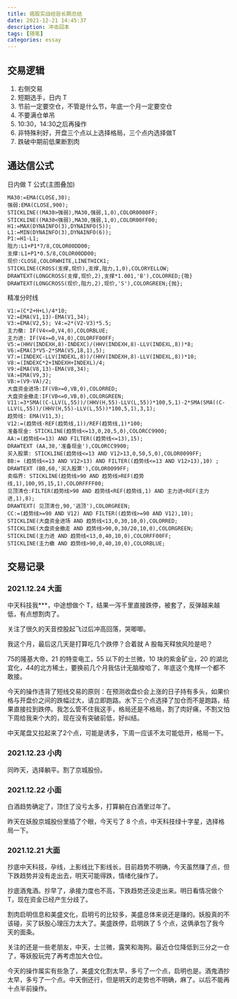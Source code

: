 ```yaml
---
title: 癌股实战经验长期总结
date: 2021-12-21 14:45:37
description: 冲击回本
tags: [随笔]
categories: essay
---
```


## 交易逻辑

1. 右侧交易
2. 短期选手，日内 T
3. 节前一定要空仓，不管是什么节，年底一个月一定要空仓
4. 不要满仓单吊
5. 10:30，14:30之后再操作
6. 非特殊利好，开盘三个点以上选择格局，三个点内选择做T
7. 跌破中期前低果断割肉

## 通达信公式

日内做 T 公式(主图叠加)

```
MA30:=EMA(CLOSE,30);
强弱:EMA(CLOSE,900);
STICKLINE((MA30>强弱),MA30,强弱,1,0),COLOR0000FF;
STICKLINE((MA30<强弱),MA30,强弱,1,0),COLOR00FF00;
H1:=MAX(DYNAINFO(3),DYNAINFO(5));
L1:=MIN(DYNAINFO(3),DYNAINFO(6));
P1:=H1-L1;
阻力:L1+P1*7/8,COLOR00DD00;
支撑:L1+P1*0.5/8,COLOR00DD00;
现价:CLOSE,COLORWHITE,LINETHICK1;
STICKLINE(CROSS(支撑,现价),支撑,阻力,1,0),COLORYELLOW; DRAWTEXT(LONGCROSS(支撑,现价,2),支撑*1.001,'B'),COLORRED;{吸}
DRAWTEXT(LONGCROSS(现价,阻力,2),现价,'S'),COLORGREEN;{抛};
```

精准分时线

```
V1:=(C*2+H+L)/4*10;
V2:=EMA(V1,13)-EMA(V1,34);
V3:=EMA(V2,5); V4:=2*(V2-V3)*5.5;
主力撤: IF(V4<=0,V4,0),COLORBLUE;
主力进: IF(V4>=0,V4,0),COLORFF00FF;
V5:=(HHV(INDEXH,8)-INDEXC)/(HHV(INDEXH,8)-LLV(INDEXL,8))*8;
V6:=EMA(3*V5-2*SMA(V5,18,1),5);
V7:=(INDEXC-LLV(INDEXL,8))/(HHV(INDEXH,8)-LLV(INDEXL,8))*10;
V8:=(INDEXC*2+INDEXH+INDEXL)/4;
V9:=EMA(V8,13)-EMA(V8,34);
VA:=EMA(V9,3);
VB:=(V9-VA)/2;
大盘资金进场:IF(VB>=0,VB,0),COLORRED;
大盘资金撤走:IF(VB<=0,VB,0),COLORGREEN;
V11:=3*SMA((C-LLV(L,55))/(HHV(H,55)-LLV(L,55))*100,5,1)-2*SMA(SMA((C-LLV(L,55))/(HHV(H,55)-LLV(L,55))*100,5,1),3,1);
趋势线: EMA(V11,3);
V12:=(趋势线-REF(趋势线,1))/REF(趋势线,1)*100;
准备现金: STICKLINE(趋势线<=13,0,20,5,0),COLORCC9900;
AA:=(趋势线<=13) AND FILTER((趋势线<=13),15);
DRAWTEXT (AA,30,'准备现金'),COLORCC9900;
买入股票: STICKLINE(趋势线<=13 AND V12>13,0,50,5,0),COLOR0099FF;
BB:= (趋势线<=13 AND V12>13) AND FILTER((趋势线<=13 AND V12>13),10) ;
DRAWTEXT (BB,60,'买入股票'),COLOR0099FF;
卖临界: STICKLINE(趋势线>90 AND 趋势线>REF(趋势线,1),100,95,15,1),COLORFFFF00;
见顶清仓:FILTER(趋势线>90 AND 趋势线<REF(趋势线,1) AND 主力进<REF(主力进,1),8);
DRAWTEXT( 见顶清仓,90,'逃顶'),COLORGREEN;
CC:=(趋势线>=90 AND V12) AND FILTER((趋势线>=90 AND V12),10);
STICKLINE(大盘资金进场 AND 趋势线<13,0,30,10,0),COLORRED;
STICKLINE(大盘资金撤走 AND 趋势线>90,0,30/20,10,0),COLORGREEN;
STICKLINE(主力进 AND 趋势线<13,0,40,10,0),COLORFF00FF;
STICKLINE(主力撤 AND 趋势线>90,0,40,10,0),COLORBLUE;
```

## 交易记录

### 2021.12.24 大面

中天科技我\*\*\*，中途想做个 T，结果一泻千里直接跌停，被套了，反弹越来越低，有点想割肉了。

关注了很久的天音控股起飞过后冲高回落，哭唧唧。

我这个月，最后这几天是打算吃几个跌停？合着就 A 股每天释放风险是吧？

75的隆基大帝，21 的特变电工，55 以下的士兰微，10 块的紫金矿业，20 的湖北宜化，44的北方稀土，要换前几个月我估计无脑梭哈了，年底这个鬼样一个都不敢接。

今天的操作违背了短线交易的原则：在预测收盘价会上涨的日子持有多头，如果价格与开盘价之间的跌幅过大，请立即跑路。水下三个点选择了加仓而不是跑路，结果直接拉到跌停。我怎么管不住我这手，格局还是不格局，割了肉好痛，不割又怕下周给我来个大的，现在没有突破前低，好纠结。

中天尾盘又拉起来了2个点，可能是诱多，下周一应该不太可能低开，格局一下。

### 2021.12.23 小肉

同昨天，选择躺平。割了京城股份。

### 2021.12.22 小面

白酒趋势确定了，顶住了没亏太多，打算躺在白酒里过年了。

昨天在妖股京城股份里插了个眼，今天亏了 8 个点，中天科技绿十字星，选择格局一下。

### 2021.12.21 大面

抄底中天科技，孕线，上影线比下影线长，目前趋势不明确，今天虽然赚了点，但下跌趋势并没有走出去，明天可能得跌，情绪化操作了。

抄底酒鬼酒。抄早了，承接力度也不高，下跌趋势还没走出来。明日看情况做个 T，现在资金已经产生分歧了。

割肉启明信息和美盛文化，启明亏的比较多，美盛总体来说还是赚的。妖股真的不该碰，买了妖股心理压力太大了。美盛跌停，启明跌了 5 个点，这俩承包了我今天的面条。

关注的还是一些老朋友，中天，士兰微，露笑和海狗。最近仓位降低到三分之一仓了，等妖股玩完了再考虑加大仓位。

今天的操作属实有些急了，美盛文化割太早，多亏了一个点，启明也是。酒鬼酒抄太早，多亏了一个点。中天倒还行，但是明天的走势也不明确，麻了。以后不能再十点半前操作。
